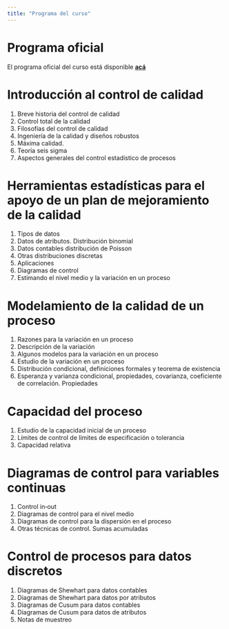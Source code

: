 ```yaml
---
title: "Programa del curso"
---
```


# Programa oficial

El programa oficial del curso está disponible [**acá**](/documents/IEST422_Control_de_calidad.pdf "Programa IEST 422")

# Introducción al control de calidad

1.  Breve historia del control de calidad
2.  Control total de la calidad
3.  Filosofías del control de calidad
4.  Ingeniería de la calidad y diseños robustos
5.  Máxima calidad.
6.  Teoría seis sigma
7.  Aspectos generales del control estadístico de procesos

# Herramientas estadísticas para el apoyo de un plan de mejoramiento de la calidad

1.  Tipos de datos
2.  Datos de atributos. Distribución binomial
3.  Datos contables distribución de Poisson
4.  Otras distribuciones discretas
5.  Aplicaciones
6.  Diagramas de control
7.  Estimando el nivel medio y la variación en un proceso

# Modelamiento de la calidad de un proceso

1.  Razones para la variación en un proceso
2.  Descripción de la variación
3.  Algunos modelos para la variación en un proceso
4.  Estudio de la variación en un proceso
5.  Distribución condicional, definiciones formales y teorema de existencia
6.  Esperanza y varianza condicional, propiedades, covarianza, coeficiente de correlación. Propiedades

# Capacidad del proceso

1.  Estudio de la capacidad inicial de un proceso
2.  Límites de control de límites de especificación o tolerancia
3.  Capacidad relativa

# Diagramas de control para variables continuas

1.  Control in‐out
2.  Diagramas de control para el nivel medio
3.  Diagramas de control para la dispersión en el proceso
4.  Otras técnicas de control. Sumas acumuladas

# Control de procesos para datos discretos

1.  Diagramas de Shewhart para datos contables
2.  Diagramas de Shewhart para datos por atributos
3.  Diagramas de Cusum para datos contables
4.  Diagramas de Cusum para datos de atributos
5.  Notas de muestreo
